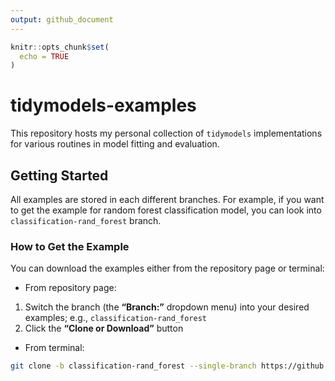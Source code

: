 ```yaml
---
output: github_document
---
```


```r
knitr::opts_chunk$set(
  echo = TRUE
)
```

# tidymodels-examples

This repository hosts my personal collection of `tidymodels` implementations for various routines in model fitting and evaluation.

## Getting Started

All examples are stored in each different branches. For example, if you want to get the example for random forest classification model, you can look into `classification-rand_forest` branch.

### How to Get the Example

You can download the examples either from the repository page or terminal:

* From repository page:

1. Switch the branch (the **"Branch:"** dropdown menu) into your desired examples; e.g., `classification-rand_forest`
2. Click the **"Clone or Download"** button

* From terminal:

```bash
git clone -b classification-rand_forest --single-branch https://github.com/bagasbgy/tidymodels-examples
```
